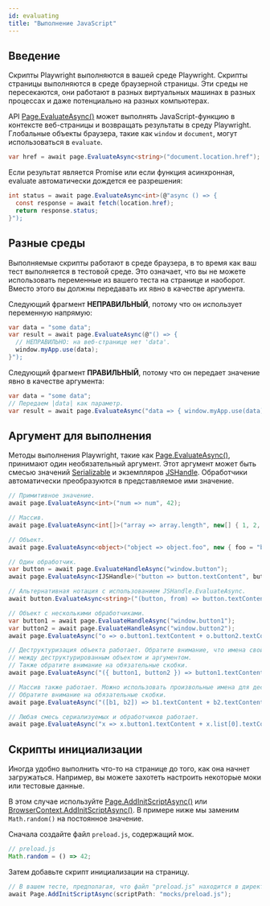 ```yaml
---
id: evaluating
title: "Выполнение JavaScript"
---
```


## Введение

Скрипты Playwright выполняются в вашей среде Playwright. Скрипты страницы выполняются в среде браузерной страницы. Эти среды не пересекаются, они работают в разных виртуальных машинах в разных процессах и даже потенциально на разных компьютерах.

API [Page.EvaluateAsync()](/api/class-page.mdx#page-evaluate) может выполнять JavaScript-функцию в контексте веб-страницы и возвращать результаты в среду Playwright. Глобальные объекты браузера, такие как `window` и `document`, могут использоваться в `evaluate`.

```csharp
var href = await page.EvaluateAsync<string>("document.location.href");
```

Если результат является Promise или если функция асинхронная, evaluate автоматически дождется ее разрешения:

```csharp
int status = await page.EvaluateAsync<int>(@"async () => {
  const response = await fetch(location.href);
  return response.status;
}");
```

## Разные среды

Выполняемые скрипты работают в среде браузера, в то время как ваш тест выполняется в тестовой среде. Это означает, что вы не можете использовать переменные из вашего теста на странице и наоборот. Вместо этого вы должны передавать их явно в качестве аргумента.

Следующий фрагмент **НЕПРАВИЛЬНЫЙ**, потому что он использует переменную напрямую:

```csharp
var data = "some data";
var result = await page.EvaluateAsync(@"() => {
  // НЕПРАВИЛЬНО: на веб-странице нет 'data'.
  window.myApp.use(data);
}");
```

Следующий фрагмент **ПРАВИЛЬНЫЙ**, потому что он передает значение явно в качестве аргумента:

```csharp
var data = "some data";
// Передаем |data| как параметр.
var result = await page.EvaluateAsync("data => { window.myApp.use(data); }", data);
```

## Аргумент для выполнения

Методы выполнения Playwright, такие как [Page.EvaluateAsync()](/api/class-page.mdx#page-evaluate), принимают один необязательный аргумент. Этот аргумент может быть смесью значений [Serializable] и экземпляров [JSHandle]. Обработчики автоматически преобразуются в представляемое ими значение.

```csharp
// Примитивное значение.
await page.EvaluateAsync<int>("num => num", 42);

// Массив.
await page.EvaluateAsync<int[]>("array => array.length", new[] { 1, 2, 3 });

// Объект.
await page.EvaluateAsync<object>("object => object.foo", new { foo = "bar" });

// Один обработчик.
var button = await page.EvaluateHandleAsync("window.button");
await page.EvaluateAsync<IJSHandle>("button => button.textContent", button);

// Альтернативная нотация с использованием JSHandle.EvaluateAsync.
await button.EvaluateAsync<string>("(button, from) => button.textContent.substring(from)", 5);

// Объект с несколькими обработчиками.
var button1 = await page.EvaluateHandleAsync("window.button1");
var button2 = await page.EvaluateHandleAsync("window.button2");
await page.EvaluateAsync("o => o.button1.textContent + o.button2.textContent", new { button1, button2 });

// Деструктуризация объекта работает. Обратите внимание, что имена свойств должны совпадать
// между деструктурированным объектом и аргументом.
// Также обратите внимание на обязательные скобки.
await page.EvaluateAsync("({ button1, button2 }) => button1.textContent + button2.textContent", new { button1, button2 });

// Массив также работает. Можно использовать произвольные имена для деструктуризации.
// Обратите внимание на обязательные скобки.
await page.EvaluateAsync("([b1, b2]) => b1.textContent + b2.textContent", new[] { button1, button2 });

// Любая смесь сериализуемых и обработчиков работает.
await page.EvaluateAsync("x => x.button1.textContent + x.list[0].textContent + String(x.foo)", new { button1, list = new[] { button2 }, foo = null as object });
```

## Скрипты инициализации

Иногда удобно выполнить что-то на странице до того, как она начнет загружаться. Например, вы можете захотеть настроить некоторые моки или тестовые данные.

В этом случае используйте [Page.AddInitScriptAsync()](/api/class-page.mdx#page-add-init-script) или [BrowserContext.AddInitScriptAsync()](/api/class-browsercontext.mdx#browser-context-add-init-script). В примере ниже мы заменим `Math.random()` на постоянное значение.

Сначала создайте файл `preload.js`, содержащий мок.

```js
// preload.js
Math.random = () => 42;
```

Затем добавьте скрипт инициализации на страницу.

```csharp
// В вашем тесте, предполагая, что файл "preload.js" находится в директории "mocks".
await Page.AddInitScriptAsync(scriptPath: "mocks/preload.js");
```

[Accessibility]: /api/class-accessibility.mdx "Accessibility"
[APIRequest]: /api/class-apirequest.mdx "APIRequest"
[APIRequestContext]: /api/class-apirequestcontext.mdx "APIRequestContext"
[APIResponse]: /api/class-apiresponse.mdx "APIResponse"
[APIResponseAssertions]: /api/class-apiresponseassertions.mdx "APIResponseAssertions"
[Browser]: /api/class-browser.mdx "Browser"
[BrowserContext]: /api/class-browsercontext.mdx "BrowserContext"
[BrowserType]: /api/class-browsertype.mdx "BrowserType"
[CDPSession]: /api/class-cdpsession.mdx "CDPSession"
[CDPSessionEvent]: /api/class-cdpsessionevent.mdx "CDPSessionEvent"
[Clock]: /api/class-clock.mdx "Clock"
[ConsoleMessage]: /api/class-consolemessage.mdx "ConsoleMessage"
[Dialog]: /api/class-dialog.mdx "Dialog"
[Download]: /api/class-download.mdx "Download"
[ElementHandle]: /api/class-elementhandle.mdx "ElementHandle"
[FileChooser]: /api/class-filechooser.mdx "FileChooser"
[FormData]: /api/class-formdata.mdx "FormData"
[Frame]: /api/class-frame.mdx "Frame"
[FrameLocator]: /api/class-framelocator.mdx "FrameLocator"
[JSHandle]: /api/class-jshandle.mdx "JSHandle"
[Keyboard]: /api/class-keyboard.mdx "Keyboard"
[Locator]: /api/class-locator.mdx "Locator"
[LocatorAssertions]: /api/class-locatorassertions.mdx "LocatorAssertions"
[Mouse]: /api/class-mouse.mdx "Mouse"
[Page]: /api/class-page.mdx "Page"
[PageAssertions]: /api/class-pageassertions.mdx "PageAssertions"
[Playwright]: /api/class-playwright.mdx "Playwright"
[PlaywrightAssertions]: /api/class-playwrightassertions.mdx "PlaywrightAssertions"
[Request]: /api/class-request.mdx "Request"
[Response]: /api/class-response.mdx "Response"
[Route]: /api/class-route.mdx "Route"
[Selectors]: /api/class-selectors.mdx "Selectors"
[TimeoutError]: /api/class-timeouterror.mdx "TimeoutError"
[Touchscreen]: /api/class-touchscreen.mdx "Touchscreen"
[Tracing]: /api/class-tracing.mdx "Tracing"
[Video]: /api/class-video.mdx "Video"
[WebError]: /api/class-weberror.mdx "WebError"
[WebSocket]: /api/class-websocket.mdx "WebSocket"
[WebSocketFrame]: /api/class-websocketframe.mdx "WebSocketFrame"
[WebSocketRoute]: /api/class-websocketroute.mdx "WebSocketRoute"
[Worker]: /api/class-worker.mdx "Worker"
[Element]: https://developer.mozilla.org/en-US/docs/Web/API/element "Element"
[EvaluationArgument]: /evaluating.mdx#evaluation-argument "EvaluationArgument"
[Promise]: https://developer.mozilla.org/en-US/docs/Web/JavaScript/Reference/Global_Objects/Promise "Promise"
[iterator]: https://developer.mozilla.org/en-US/docs/Web/JavaScript/Reference/Iteration_protocols "Iterator"
[origin]: https://developer.mozilla.org/en-US/docs/Glossary/Origin "Origin"
[selector]: https://developer.mozilla.org/en-US/docs/Web/CSS/CSS_Selectors "selector"
[Serializable]: https://developer.mozilla.org/en-US/docs/Web/JavaScript/Reference/Global_Objects/JSON/stringify#Description "Serializable"
[UIEvent.detail]: https://developer.mozilla.org/en-US/docs/Web/API/UIEvent/detail "UIEvent.detail"
[UnixTime]: https://en.wikipedia.org/wiki/Unix_time "Unix Time"
[xpath]: https://developer.mozilla.org/en-US/docs/Web/XPath "xpath"

[bool]: https://docs.microsoft.com/en-us/dotnet/api/system.boolean "bool"
[Date]: https://learn.microsoft.com/en-us/dotnet/api/system.datetime "DateTime"
[double]: https://docs.microsoft.com/en-us/dotnet/api/system.double "double"
[byte]: https://docs.microsoft.com/en-us/dotnet/api/system.byte "byte"
[int]: https://docs.microsoft.com/en-us/dotnet/api/system.int32 "int"
[long]: https://docs.microsoft.com/en-us/dotnet/api/system.int64 "long"
[void]: https://docs.microsoft.com/en-us/dotnet/csharp/language-reference/builtin-types/void "void"
[string]: https://docs.microsoft.com/en-us/dotnet/api/system.string "string"
[URL]: https://nodejs.org/api/url.html "URL"
[Regex]: https://docs.microsoft.com/en-us/dotnet/api/system.text.regularexpressions.regex "Regex"

[Action]: https://docs.microsoft.com/en-us/dotnet/api/system.action-1 "Action"
[Func]: https://docs.microsoft.com/en-us/dotnet/api/system.func-2 "Func"
[IEnumerable]: https://docs.microsoft.com/en-us/dotnet/api/system.collections.ienumerable "IEnumerable"
[IDictionary]: https://docs.microsoft.com/en-us/dotnet/api/system.collections.idictionary "IDictionary"
[Task]: https://docs.microsoft.com/en-us/dotnet/api/system.threading.tasks.task?view=net-5.0 "Task"
[IReadOnlyDictionary]: https://docs.microsoft.com/en-us/dotnet/api/system.collections.generic.ireadonlydictionary-2 "IReadOnlyDictionary"
[JsonElement]: https://docs.microsoft.com/en-us/dotnet/api/system.text.json.jsonelement "JsonElement"

[all available image tags]: https://mcr.microsoft.com/en-us/product/playwright/dotnet/about "all available image tags"
[Microsoft Artifact Registry]: https://mcr.microsoft.com/en-us/product/playwright/dotnet/about "Microsoft Artifact Registry"
[Dockerfile.noble]: https://github.com/microsoft/playwright-dotnet/blob/main/utils/docker/Dockerfile.noble "Dockerfile.noble"
